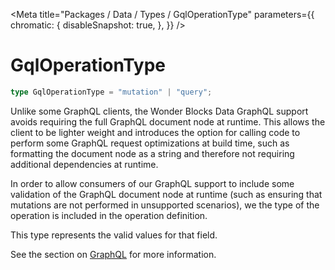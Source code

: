 
<Meta
    title="Packages / Data / Types / GqlOperationType"
    parameters={{
        chromatic: {
            disableSnapshot: true,
        },
    }}
/>

# GqlOperationType

```ts
type GqlOperationType = "mutation" | "query";
```

Unlike some GraphQL clients, the Wonder Blocks Data GraphQL support avoids requiring the full GraphQL document node at runtime. This allows the client to be lighter weight and introduces the option for calling code to perform some GraphQL request optimizations at build time, such as formatting the document node as a string and therefore not requiring additional dependencies at runtime.

In order to allow consumers of our GraphQL support to include some validation of the GraphQL document node at runtime (such as ensuring that mutations are not performed in unsupported scenarios), we the type of the operation is included in the operation definition.

This type represents the valid values for that field.

See the section on [GraphQL](/docs/data-graphql--page) for more information.
